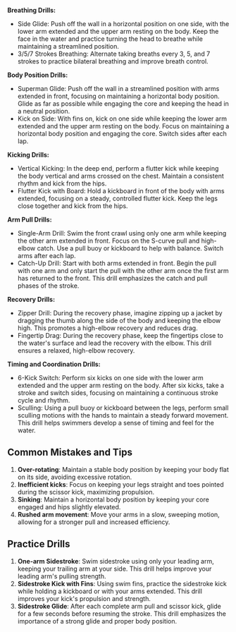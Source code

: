 **Breathing Drills:**
- Side Glide: Push off the wall in a horizontal position on one side, with the lower arm extended and the upper arm resting on the body. Keep the face in the water and practice turning the head to breathe while maintaining a streamlined position.
- 3/5/7 Strokes Breathing: Alternate taking breaths every 3, 5, and 7 strokes to practice bilateral breathing and improve breath control.

**Body Position Drills:**
- Superman Glide: Push off the wall in a streamlined position with arms extended in front, focusing on maintaining a horizontal body position. Glide as far as possible while engaging the core and keeping the head in a neutral position.
- Kick on Side: With fins on, kick on one side while keeping the lower arm extended and the upper arm resting on the body. Focus on maintaining a horizontal body position and engaging the core. Switch sides after each lap.

**Kicking Drills:**
- Vertical Kicking: In the deep end, perform a flutter kick while keeping the body vertical and arms crossed on the chest. Maintain a consistent rhythm and kick from the hips.
- Flutter Kick with Board: Hold a kickboard in front of the body with arms extended, focusing on a steady, controlled flutter kick. Keep the legs close together and kick from the hips.

**Arm Pull Drills:**
- Single-Arm Drill: Swim the front crawl using only one arm while keeping the other arm extended in front. Focus on the S-curve pull and high-elbow catch. Use a pull buoy or kickboard to help with balance. Switch arms after each lap.
- Catch-Up Drill: Start with both arms extended in front. Begin the pull with one arm and only start the pull with the other arm once the first arm has returned to the front. This drill emphasizes the catch and pull phases of the stroke.

**Recovery Drills:**
- Zipper Drill: During the recovery phase, imagine zipping up a jacket by dragging the thumb along the side of the body and keeping the elbow high. This promotes a high-elbow recovery and reduces drag.
- Fingertip Drag: During the recovery phase, keep the fingertips close to the water's surface and lead the recovery with the elbow. This drill ensures a relaxed, high-elbow recovery.

**Timing and Coordination Drills:**
- 6-Kick Switch: Perform six kicks on one side with the lower arm extended and the upper arm resting on the body. After six kicks, take a stroke and switch sides, focusing on maintaining a continuous stroke cycle and rhythm.
- Sculling: Using a pull buoy or kickboard between the legs, perform small sculling motions with the hands to maintain a steady forward movement. This drill helps swimmers develop a sense of timing and feel for the water.

## Common Mistakes and Tips

1. **Over-rotating**: Maintain a stable body position by keeping your body flat on its side, avoiding excessive rotation.
2. **Inefficient kicks**: Focus on keeping your legs straight and toes pointed during the scissor kick, maximizing propulsion.
3. **Sinking**: Maintain a horizontal body position by keeping your core engaged and hips slightly elevated.
4. **Rushed arm movement**: Move your arms in a slow, sweeping motion, allowing for a stronger pull and increased efficiency.

## Practice Drills

1. **One-arm Sidestroke**: Swim sidestroke using only your leading arm, keeping your trailing arm at your side. This drill helps improve your leading arm's pulling strength.
2. **Sidestroke Kick with Fins**: Using swim fins, practice the sidestroke kick while holding a kickboard or with your arms extended. This drill improves your kick's propulsion and strength.
3. **Sidestroke Glide**: After each complete arm pull and scissor kick, glide for a few seconds before resuming the stroke. This drill emphasizes the importance of a strong glide and proper body position.
